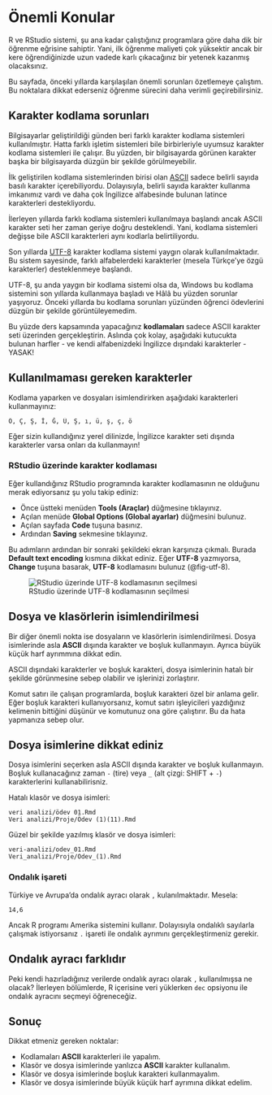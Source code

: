 # Önemli Konular {#sec-onemli}

R ve RStudio sistemi, şu ana kadar çalıştığınız programlara göre daha dik bir öğrenme eğrisine sahiptir. Yani, ilk öğrenme maliyeti çok yüksektir ancak bir kere öğrendiğinizde uzun vadede karlı çıkacağınız bir yetenek kazanmış olacaksınız.

Bu sayfada, önceki yıllarda karşılaşılan önemli sorunları özetlemeye çalıştım. Bu noktalara dikkat ederseniz öğrenme sürecini daha verimli geçirebilirsiniz.

## Karakter kodlama sorunları

Bilgisayarlar geliştirildiği günden beri farklı karakter kodlama sistemleri kullanılmıştır. Hatta farklı işletim sistemleri bile birbirleriyle uyumsuz karakter kodlama sistemleri ile çalışır. Bu yüzden, bir bilgisayarda görünen karakter başka bir bilgisayarda düzgün bir şekilde görülmeyebilir.

İlk geliştirilen kodlama sistemlerinden birisi olan [ASCII](https://en.wikipedia.org/wiki/ASCII) sadece belirli sayıda basılı karakter içerebiliyordu. Dolayısıyla, belirli sayıda karakter kullanma imkanımız vardı ve daha çok İngilizce alfabesinde bulunan latince karakterleri destekliyordu.

İlerleyen yıllarda farklı kodlama sistemleri kullanılmaya başlandı ancak ASCII karakter seti her zaman geriye doğru desteklendi. Yani, kodlama sistemleri değişse bile ASCII karakterleri aynı kodlarla belirtiliyordu.

Son yıllarda [UTF-8](https://en.wikipedia.org/wiki/UTF-8) karakter kodlama sistemi yaygın olarak kullanılmaktadır. Bu sistem sayesinde, farklı alfabelerdeki karakterler (mesela Türkçe'ye özgü karakterler) desteklenmeye başlandı.

UTF-8, şu anda yaygın bir kodlama sistemi olsa da, Windows bu kodlama sistemini son yıllarda kullanmaya başladı ve Hâlâ bu yüzden sorunlar yaşıyoruz. Önceki yıllarda bu kodlama sorunları yüzünden öğrenci ödevlerini düzgün bir şekilde görüntüleyemedim.

Bu yüzde ders kapsamında yapacağınız **kodlamaları** sadece ASCII karakter seti üzerinden gerçekleştirin. Aslında çok kolay, aşağıdaki kutucukta bulunan harfler - ve kendi alfabenizdeki İngilizce dışındaki karakterler - YASAK!

::: {.callout-important}

## Kullanılmaması gereken karakterler

Kodlama yaparken ve dosyaları isimlendirirken aşağıdaki karakterleri kullanmayınız:
```
Ö, Ç, Ş, İ, Ğ, Ü, Ş, ı, ü, ş, ç, ö 
```
Eğer sizin kullandığınız yerel dilinizde, İngilizce karakter seti dışında karakterler varsa onları da kullanmayın!
:::

### RStudio üzerinde karakter kodlaması

Eğer kullandığınız RStudio programında karakter kodlamasının ne olduğunu merak ediyorsanız şu yolu takip ediniz:

- Önce üstteki menüden **Tools (Araçlar)** düğmesine tıklayınız.
- Açılan menüde **Global Options (Global ayarlar)** düğmesini bulunuz.
- Açılan sayfada **Code** tuşuna basınız.
- Ardından **Saving** sekmesine tıklayınız.

Bu adımların ardından bir sonraki şekildeki ekran karşınıza çıkmalı. Burada **Default text encoding** kısmına dikkat ediniz. Eğer **UTF-8** yazmıyorsa, **Change** tuşuna basarak, **UTF-8** kodlamasını bulunuz (@fig-utf-8).

![RStudio üzerinde UTF-8 kodlamasının seçilmesi](images/utf-8.png){#fig-utf-8}

## Dosya ve klasörlerin isimlendirilmesi

Bir diğer önemli nokta ise dosyaların ve klasörlerin isimlendirilmesi. Dosya isimlerinde asla **ASCII** dışında karakter ve boşluk kullanmayın. Ayrıca büyük küçük harf ayrımmına dikkat edin.

ASCII dışındaki karakterler ve boşluk karakteri, dosya isimlerinin hatalı bir şekilde görünmesine sebep olabilir ve işlerinizi zorlaştırır.

Komut satırı ile çalışan programlarda, boşluk karakteri özel bir anlama gelir. Eğer boşluk karakteri kullanıyorsanız, komut satırı işleyicileri yazdığınız kelimenin bittiğini düşünür ve komutunuz ona göre çalıştırır. Bu da hata yapmanıza sebep olur.

::: {.callout-important}

## Dosya isimlerine dikkat ediniz

Dosya isimlerini seçerken asla ASCII dışında karakter ve boşluk kullanmayın. Boşluk kullanacağınız zaman `-` (tire) veya `_` (alt çizgi: SHIFT + `-`) karakterlerini kullanabilirisniz.
:::

Hatalı klasör ve dosya isimleri:

```
veri analizi/ödev 01.Rmd
Veri analizi/Proje/Ödev (1)(11).Rmd
```

Güzel bir şekilde yazılmış klasör ve dosya isimleri:

```
veri-analizi/odev_01.Rmd
Veri_analizi/Proje/Odev_(1).Rmd
```

### Ondalık işareti

Türkiye ve Avrupa'da ondalık ayracı olarak `,` kulanılmaktadır. Mesela:

```
14,6
```

Ancak R programı Amerika sistemini kullanır. Dolayısıyla ondalıklı sayılarla çalışmak istiyorsanız `.` işareti ile ondalık ayrımını gerçekleştirmeniz gerekir.

::: {.callout-note}
## Ondalık ayracı farklıdır

Peki kendi hazırladığınız verilerde ondalık ayracı olarak `,` kullanılmışsa ne olacak? İlerleyen bölümlerde, R içerisine veri yüklerken `dec` opsiyonu ile ondalık ayracını seçmeyi öğreneceğiz.
:::

## Sonuç

Dikkat etmeniz gereken noktalar:

+ Kodlamaları **ASCII** karakterleri ile yapalım.
+ Klasör ve dosya isimlerinde yanlızca **ASCII** karakter kullanalım.
+ Klasör ve dosya isimlerinde boşluk karakteri kullanmayalım.
+ Klasör ve dosya isimlerinde büyük küçük harf ayrımına dikkat edelim.

